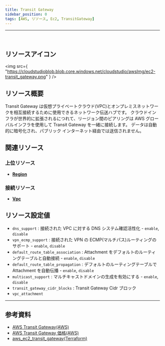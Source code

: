 ```yaml
---
title: Transit Gateway
sidebar_position: 0
tags: [AWS, リソース, Ec2, TransitGateway]
---
```


<hr />
<br />

## リソースアイコン

<img
    src={
        "https://cloudstudioblob.blob.core.windows.net/cloudstudio/awsImg/ec2-transit_gateway.png"
    }
/>

## リソース概要

Transit Gateway は仮想プライベートクラウド(VPC)とオンプレミスネットワークを相互接続するために使用できるネットワーク伝送ハブです。
クラウドインフラが世界的に拡張されるにつれて、リージョン間のピアリングは AWS グローバルインフラを使用して Transit Gateway を一緒に接続します。
データは自動的に暗号化され、パブリック インターネット経由では送信されません。

## 関連リソース

### 上位リソース

-   [**Region**](https://docs.cstudio.app/ja/docs/resource/aws/Base/Region)

### 接続リソース

-   [**Vpc**](https://docs.cstudio.app/ja/docs/resource/aws/Vpc/)

## リソース設定値

-   `dns_support` : 接続された VPC に対する DNS システム確認活性化 - `enable`, `disable`
-   `vpn_ecmp_support` : 接続された VPN の ECMP(マルチパス)ルーティングのサポート - `enable`, `disable`
-   `default_route_table_association` : Attachment をデフォルトのルーティングテーブルと自動接続 - `enable`, `disable`
-   `default_route_table_propagation` : デフォルトのルーティングテーブルで Attachment を自動伝播 - `enable`, `disable`
-   `multicast_support` : マルチキャストドメインの生成を有効にする - `enable`, `disable`
-   `transit_gateway_cidr_blocks` : Transit Gateway Cidr ブロック
-   `vpc_attachment`

---

## 参考資料

-   [AWS Transit Gateway(AWS)](https://docs.aws.amazon.com/ko_kr/vpc/latest/tgw/what-is-transit-gateway.html?nc2=type_a)
-   [AWS Transit Gateway 価格(AWS)](https://aws.amazon.com/ko/transit-gateway/pricing/?nc2=type_a)
-   [aws_ec2_transit_gateway(Terraform)](https://registry.terraform.io/providers/hashicorp/aws/latest/docs/resources/ec2_transit_gateway)
